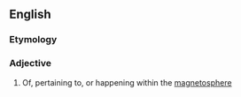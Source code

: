 ==English==
===Etymology===
{{suffix|en|magnetosphere|ic}}

===Adjective===
{{en-adj|-}}

# Of, pertaining to, or happening within the [[magnetosphere]]
